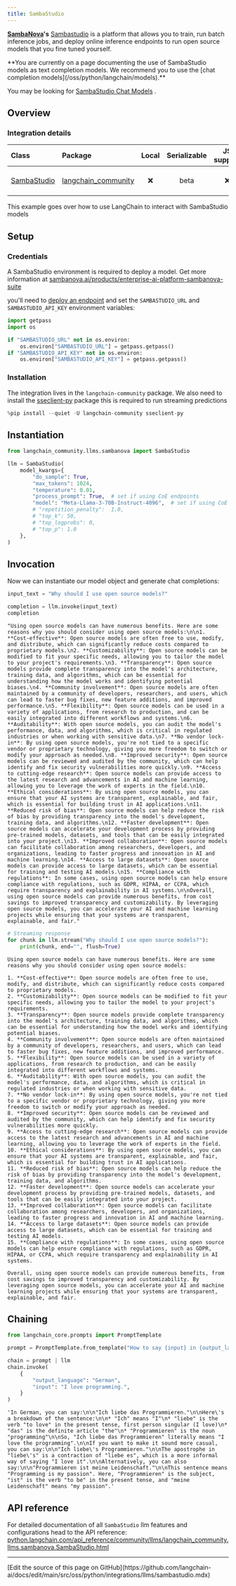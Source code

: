 ```yaml
---
title: SambaStudio
---
```


**[SambaNova](https://sambanova.ai/)'s** [Sambastudio](https://sambanova.ai/technology/full-stack-ai-platform) is a platform that allows you to train, run batch inference jobs, and deploy online inference endpoints to run open source models that you fine tuned yourself.

<Warning>
**You are currently on a page documenting the use of SambaStudio models as text completion models. We recommend you to use the [chat completion models](/oss/python/langchain/models).**

You may be looking for [SambaStudio Chat Models](/oss/python/integrations/chat/sambastudio/) .
</Warning>

## Overview

### Integration details

| Class | Package | Local | Serializable | JS support | Downloads | Version |
| :--- | :--- | :---: | :---: |  :---: | :---: | :---: |
| [SambaStudio](https://python.langchain.com/api_reference/community/llms/langchain_community.llms.sambanova.SambaStudio.html) | [langchain_community](https://python.langchain.com/api_reference/community/index.html) | ❌ | beta | ❌ | ![PyPI - Downloads](https://img.shields.io/pypi/dm/langchain_community?style=flat-square&label=%20) | ![PyPI - Version](https://img.shields.io/pypi/v/langchain_community?style=flat-square&label=%20) |

This example goes over how to use LangChain to interact with SambaStudio models

## Setup

### Credentials

A SambaStudio environment is required to deploy a model. Get more information at [sambanova.ai/products/enterprise-ai-platform-sambanova-suite](https://sambanova.ai/products/enterprise-ai-platform-sambanova-suite)

you'll need to [deploy an endpoint](https://docs.sambanova.ai/sambastudio/latest/endpoints.html) and set the `SAMBASTUDIO_URL` and `SAMBASTUDIO_API_KEY` environment variables:

```python
import getpass
import os

if "SAMBASTUDIO_URL" not in os.environ:
    os.environ["SAMBASTUDIO_URL"] = getpass.getpass()
if "SAMBASTUDIO_API_KEY" not in os.environ:
    os.environ["SAMBASTUDIO_API_KEY"] = getpass.getpass()
```

### Installation

The integration lives in the `langchain-community` package. We also need  to install the [sseclient-py](https://pypi.org/project/sseclient-py/) package this is required to run streaming predictions

```python
%pip install --quiet -U langchain-community sseclient-py
```

## Instantiation

```python
from langchain_community.llms.sambanova import SambaStudio

llm = SambaStudio(
    model_kwargs={
        "do_sample": True,
        "max_tokens": 1024,
        "temperature": 0.01,
        "process_prompt": True,  # set if using CoE endpoints
        "model": "Meta-Llama-3-70B-Instruct-4096",  # set if using CoE endpoints
        # "repetition_penalty":  1.0,
        # "top_k": 50,
        # "top_logprobs": 0,
        # "top_p": 1.0
    },
)
```

## Invocation

Now we can instantiate our model object and generate chat completions:

```python
input_text = "Why should I use open source models?"

completion = llm.invoke(input_text)
completion
```

```output
"Using open source models can have numerous benefits. Here are some reasons why you should consider using open source models:\n\n1. **Cost-effective**: Open source models are often free to use, modify, and distribute, which can significantly reduce costs compared to proprietary models.\n2. **Customizability**: Open source models can be modified to fit your specific needs, allowing you to tailor the model to your project's requirements.\n3. **Transparency**: Open source models provide complete transparency into the model's architecture, training data, and algorithms, which can be essential for understanding how the model works and identifying potential biases.\n4. **Community involvement**: Open source models are often maintained by a community of developers, researchers, and users, which can lead to faster bug fixes, new feature additions, and improved performance.\n5. **Flexibility**: Open source models can be used in a variety of applications, from research to production, and can be easily integrated into different workflows and systems.\n6. **Auditability**: With open source models, you can audit the model's performance, data, and algorithms, which is critical in regulated industries or when working with sensitive data.\n7. **No vendor lock-in**: By using open source models, you're not tied to a specific vendor or proprietary technology, giving you more freedom to switch or modify your approach as needed.\n8. **Improved security**: Open source models can be reviewed and audited by the community, which can help identify and fix security vulnerabilities more quickly.\n9. **Access to cutting-edge research**: Open source models can provide access to the latest research and advancements in AI and machine learning, allowing you to leverage the work of experts in the field.\n10. **Ethical considerations**: By using open source models, you can ensure that your AI systems are transparent, explainable, and fair, which is essential for building trust in AI applications.\n11. **Reduced risk of bias**: Open source models can help reduce the risk of bias by providing transparency into the model's development, training data, and algorithms.\n12. **Faster development**: Open source models can accelerate your development process by providing pre-trained models, datasets, and tools that can be easily integrated into your project.\n13. **Improved collaboration**: Open source models can facilitate collaboration among researchers, developers, and organizations, leading to faster progress and innovation in AI and machine learning.\n14. **Access to large datasets**: Open source models can provide access to large datasets, which can be essential for training and testing AI models.\n15. **Compliance with regulations**: In some cases, using open source models can help ensure compliance with regulations, such as GDPR, HIPAA, or CCPA, which require transparency and explainability in AI systems.\n\nOverall, using open source models can provide numerous benefits, from cost savings to improved transparency and customizability. By leveraging open source models, you can accelerate your AI and machine learning projects while ensuring that your systems are transparent, explainable, and fair."
```

```python
# Streaming response
for chunk in llm.stream("Why should I use open source models?"):
    print(chunk, end="", flush=True)
```

```output
Using open source models can have numerous benefits. Here are some reasons why you should consider using open source models:

1. **Cost-effective**: Open source models are often free to use, modify, and distribute, which can significantly reduce costs compared to proprietary models.
2. **Customizability**: Open source models can be modified to fit your specific needs, allowing you to tailor the model to your project's requirements.
3. **Transparency**: Open source models provide complete transparency into the model's architecture, training data, and algorithms, which can be essential for understanding how the model works and identifying potential biases.
4. **Community involvement**: Open source models are often maintained by a community of developers, researchers, and users, which can lead to faster bug fixes, new feature additions, and improved performance.
5. **Flexibility**: Open source models can be used in a variety of applications, from research to production, and can be easily integrated into different workflows and systems.
6. **Auditability**: With open source models, you can audit the model's performance, data, and algorithms, which is critical in regulated industries or when working with sensitive data.
7. **No vendor lock-in**: By using open source models, you're not tied to a specific vendor or proprietary technology, giving you more freedom to switch or modify your approach as needed.
8. **Improved security**: Open source models can be reviewed and audited by the community, which can help identify and fix security vulnerabilities more quickly.
9. **Access to cutting-edge research**: Open source models can provide access to the latest research and advancements in AI and machine learning, allowing you to leverage the work of experts in the field.
10. **Ethical considerations**: By using open source models, you can ensure that your AI systems are transparent, explainable, and fair, which is essential for building trust in AI applications.
11. **Reduced risk of bias**: Open source models can help reduce the risk of bias by providing transparency into the model's development, training data, and algorithms.
12. **Faster development**: Open source models can accelerate your development process by providing pre-trained models, datasets, and tools that can be easily integrated into your project.
13. **Improved collaboration**: Open source models can facilitate collaboration among researchers, developers, and organizations, leading to faster progress and innovation in AI and machine learning.
14. **Access to large datasets**: Open source models can provide access to large datasets, which can be essential for training and testing AI models.
15. **Compliance with regulations**: In some cases, using open source models can help ensure compliance with regulations, such as GDPR, HIPAA, or CCPA, which require transparency and explainability in AI systems.

Overall, using open source models can provide numerous benefits, from cost savings to improved transparency and customizability. By leveraging open source models, you can accelerate your AI and machine learning projects while ensuring that your systems are transparent, explainable, and fair.
```

## Chaining

```python
from langchain_core.prompts import PromptTemplate

prompt = PromptTemplate.from_template("How to say {input} in {output_language}:\n")

chain = prompt | llm
chain.invoke(
    {
        "output_language": "German",
        "input": "I love programming.",
    }
)
```

```output
'In German, you can say:\n\n"Ich liebe das Programmieren."\n\nHere\'s a breakdown of the sentence:\n\n* "Ich" means "I"\n* "liebe" is the verb "to love" in the present tense, first person singular (I love)\n* "das" is the definite article "the"\n* "Programmieren" is the noun "programming"\n\nSo, "Ich liebe das Programmieren" literally means "I love the programming".\n\nIf you want to make it sound more casual, you can say:\n\n"Ich liebe\'s Programmieren."\n\nThe apostrophe in "liebe\'s" is a contraction of "liebe es", which is a more informal way of saying "I love it".\n\nAlternatively, you can also say:\n\n"Programmieren ist meine Leidenschaft."\n\nThis sentence means "Programming is my passion". Here, "Programmieren" is the subject, "ist" is the verb "to be" in the present tense, and "meine Leidenschaft" means "my passion".'
```

## API reference

For detailed documentation of all `SambaStudio` llm features and configurations head to the API reference: [python.langchain.com/api_reference/community/llms/langchain_community.llms.sambanova.SambaStudio.html](https://python.langchain.com/api_reference/community/llms/langchain_community.llms.sambanova.SambaStudio.html)

---

<Callout icon="pen-to-square" iconType="regular">
  [Edit the source of this page on GitHub](https://github.com/langchain-ai/docs/edit/main/src/oss/python/integrations/llms/sambastudio.mdx)
</Callout>
